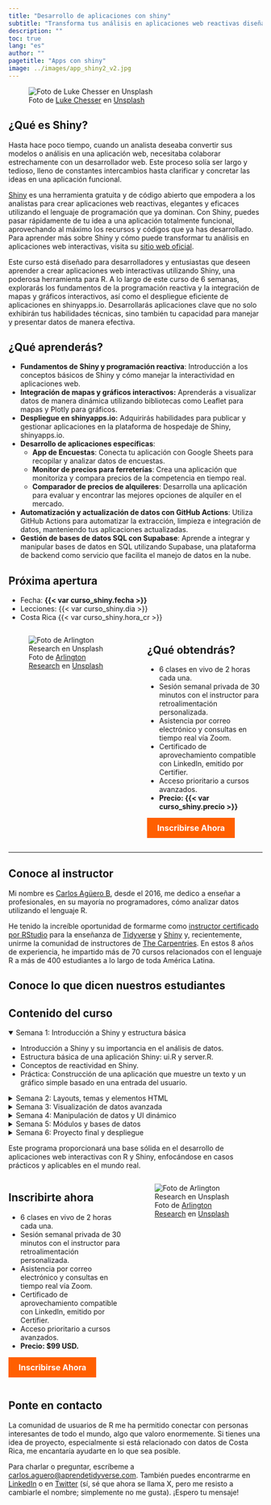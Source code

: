 ```yaml
---
title: "Desarrollo de aplicaciones con shiny"
subtitle: "Transforma tus análisis en aplicaciones web reactivas diseña, desarrolla y despliega con Shiny"
description: ""
toc: true
lang: "es"
author: ""
pagetitle: "Apps con shiny"
image: ../images/app_shiny2_v2.jpg
---
```


![Foto de <a href="https://unsplash.com/es/@lukechesser?utm_content=creditCopyText&utm_medium=referral&utm_source=unsplash">Luke Chesser</a> en <a href="https://unsplash.com/es/fotos/graficos-de-analisis-de-rendimiento-en-la-pantalla-de-un-portatil-JKUTrJ4vK00?utm_content=creditCopyText&utm_medium=referral&utm_source=unsplash">Unsplash</a>
  ](../images/app_shiny2_v2.jpg)

## ¿Qué es Shiny? 

Hasta hace poco tiempo, cuando un analista deseaba convertir sus modelos o análisis en una aplicación web, necesitaba colaborar estrechamente con un desarrollador web. Este proceso solía ser largo y tedioso, lleno de constantes intercambios hasta clarificar y concretar las ideas en una aplicación funcional.

[Shiny](https://shiny.posit.co) es una herramienta gratuita y de código abierto que empodera a los analistas para crear aplicaciones web reactivas, elegantes y eficaces utilizando el lenguaje de programación que ya dominan. Con Shiny, puedes pasar rápidamente de tu idea a una aplicación totalmente funcional, aprovechando al máximo los recursos y códigos que ya has desarrollado. Para aprender más sobre Shiny y cómo puede transformar tu análisis en aplicaciones web interactivas, visita su [sitio web oficial](https://shiny.posit.co).

Este curso está diseñado para desarrolladores y entusiastas que deseen aprender a crear aplicaciones web interactivas utilizando Shiny, una poderosa herramienta para R. A lo largo de este curso de 6 semanas, explorarás los fundamentos de la programación reactiva y la integración de mapas y gráficos interactivos, así como el despliegue eficiente de aplicaciones en shinyapps.io. Desarrollarás aplicaciones clave que no solo exhibirán tus habilidades técnicas, sino también tu capacidad para manejar y presentar datos de manera efectiva.

## ¿Qué aprenderás?

+ **Fundamentos de Shiny y programación reactiva**: Introducción a los conceptos básicos de Shiny y cómo manejar la interactividad en aplicaciones web.
+ **Integración de mapas y gráficos interactivos:** Aprenderás a visualizar datos de manera dinámica utilizando bibliotecas como Leaflet para mapas y Plotly para gráficos.
+ **Despliegue en shinyapps.io:** Adquirirás habilidades para publicar y gestionar aplicaciones en la plataforma de hospedaje de Shiny, shinyapps.io.
+ **Desarrollo de aplicaciones específicas**:
    + **App de Encuestas**: Conecta tu aplicación con Google Sheets para recopilar y analizar datos de encuestas.
    + **Monitor de precios para ferreterías**: Crea una aplicación que monitoriza y compara precios de la competencia en tiempo real.
    + **Comparador de precios de alquileres**: Desarrolla una aplicación para evaluar y encontrar las mejores opciones de alquiler en el mercado.
+ **Automatización y actualización de datos con GitHub Actions**: Utiliza GitHub Actions para automatizar la extracción, limpieza e integración de datos, manteniendo tus aplicaciones actualizadas.
+ **Gestión de bases de datos SQL con Supabase**: Aprende a integrar y manipular bases de datos en SQL utilizando Supabase, una plataforma de backend como servicio que facilita el manejo de datos en la nube.

## Próxima apertura

+ Fecha: **{{< var curso_shiny.fecha >}}**
+ Lecciones: {{< var curso_shiny.dia >}}
+ Costa Rica {{< var curso_shiny.hora_cr >}}

:::: {.columns}

::: {.column width="50%"}

![Foto de <a href="https://unsplash.com/es/@arlington_research?utm_content=creditCopyText&utm_medium=referral&utm_source=unsplash">Arlington Research</a> en <a href="https://unsplash.com/es/fotos/personas-desconocidas-que-usan-la-computadora-en-interiores-nFLmPAf9dVc?utm_content=creditCopyText&utm_medium=referral&utm_source=unsplash">Unsplash</a>](../images/prof_v2.jpg)


:::

::: {.column width="45%"}
## ¿Qué obtendrás?

+ 6 clases en vivo de 2 horas cada una.
+ Sesión semanal privada de 30 minutos con el instructor para retroalimentación personalizada.
+ Asistencia por correo electrónico y consultas en tiempo real vía Zoom.
+ Certificado de aprovechamiento compatible con LinkedIn, emitido por Certifier.
+ Acceso prioritario a cursos avanzados.
+ **Precio: {{< var curso_shiny.precio >}}**

<a href='{{< var curso_shiny.url_pago >}}' style="background-color: #FF5F00; color: white; padding: 10px 20px; border: none; border-radius: 0px; text-decoration: none; font-size: 16px; font-weight: bold; display: inline-block; cursor: pointer; transition: background-color 0.3s ease;">Inscribirse Ahora</a>

:::

::::

---


## Conoce al instructor

Mi nombre es [Carlos Agüero B](www.linkedin.com/in/carlos-aguero-cr), desde el 2016, me dedico a enseñar a profesionales, en su mayoría no programadores, cómo analizar datos utilizando el lenguaje R. 

He tenido la increíble oportunidad de formarme como [instructor certificado por RStudio](https://education.rstudio.com/trainers/people/aguero+carlos/) para la enseñanza de [Tidyverse](https://www.tidyverse.org/) y [Shiny](https://shiny.posit.co/) y, recientemente, unirme la comunidad de instructores de [The Carpentries](https://carpentries.org/instructors/). En estos 8 años de experiencia, he impartido más de 70 cursos relacionados con el lenguaje R a más de 400 estudiantes a lo largo de toda América Latina. 

## Conoce lo que dicen nuestros estudiantes

```{=html}
<script src="https://widget.senja.io/widget/fb06a6ac-2804-4eba-b249-8138840eae25/platform.js" type="text/javascript" async></script>
<div class="senja-embed" data-id="fb06a6ac-2804-4eba-b249-8138840eae25" data-mode="shadow" data-lazyload="false" style="display: block; width: 100%;"></div>
```

## Contenido del curso 

<details open>
  <summary>Semana 1: Introducción a Shiny y estructura básica</summary>
+ Introducción a Shiny y su importancia en el análisis de datos.
+ Estructura básica de una aplicación Shiny: ui.R y server.R.
+ Conceptos de reactividad en Shiny.
+ Práctica: Construcción de una aplicación que muestre un texto y un gráfico simple basado en una entrada del usuario.
</details>

<details>
  <summary>Semana 2: Layouts, temas y elementos HTML</summary>
+ Diferentes layouts en Shiny: paneles, tabs, y grid layouts.
+ Personalización con CSS y temas predefinidos.
+ Uso de elementos HTML y etiquetas en aplicaciones Shiny.
+ Práctica: Diseñar una aplicación con múltiples pestañas y un tema personalizado.
</details>

<details>
  <summary>Semana 3: Visualización de datos avanzada</summary>
+ Introducción a plotly para gráficos interactivos.
+ Uso de leaflet para mapas interactivos.
+ Práctica: Desarrollar una aplicación que muestre el precio de alquileres en Costa Rica con filtros dinámicos y mapas interactivos.
</details>

<details>
  <summary>Semana 4: Manipulación de datos y UI dinámico</summary>
+ Carga y manipulación de datos desde archivos Excel y CSV.
+ Creación de componentes UI dinámicos.
+ Introducción al bookmarking en Shiny para guardar estados de la aplicación.
+ Práctica: Crear una aplicación para cargar datos, analizarlos y visualizar resultados de manera dinámica.
</details>

<details>
  <summary>Semana 5: Módulos y bases de datos</summary>
+ Diseño y uso de módulos en Shiny para reutilizar código.
+ Conexión con bases de datos en la nube, ejemplificando con Supabase.
+ Práctica: Desarrollar una aplicación que use módulos y se conecte a una base de datos en la nube para realizar operaciones CRUD (crear, leer, actualizar, borrar).
</details>

<details>
  <summary>Semana 6: Proyecto final y despliegue</summary>
+ Revisión de conceptos clave y mejores prácticas en Shiny.
+ Despliegue de aplicaciones Shiny usando shinyapps.io.
+ Práctica: Crear y desplegar un proyecto final que compare precios de productos entre diferentes supermercados.
</details>


Este programa proporcionará una base sólida en el desarrollo de aplicaciones web interactivas con R y Shiny, enfocándose en casos prácticos y aplicables en el mundo real.

:::: {.columns}


::: {.column width="45%"}
## Inscribirte ahora

+ 6 clases en vivo de 2 horas cada una.
+ Sesión semanal privada de 30 minutos con el instructor para retroalimentación personalizada.
+ Asistencia por correo electrónico y consultas en tiempo real vía Zoom.
+ Certificado de aprovechamiento compatible con LinkedIn, emitido por Certifier.
+ Acceso prioritario a cursos avanzados.
+ **Precio: $99 USD.**

<a href='{{< var curso_shiny.url_pago >}}' style="background-color: #FF5F00; color: white; padding: 10px 20px; border: none; border-radius: 0px; text-decoration: none; font-size: 16px; font-weight: bold; display: inline-block; cursor: pointer; transition: background-color 0.3s ease;">Inscribirse Ahora</a>

:::

::: {.column width="50%"}

![Foto de <a href="https://unsplash.com/es/@arlington_research?utm_content=creditCopyText&utm_medium=referral&utm_source=unsplash">Arlington Research</a> en <a href="https://unsplash.com/es/fotos/personas-desconocidas-que-usan-la-computadora-en-interiores-nFLmPAf9dVc?utm_content=creditCopyText&utm_medium=referral&utm_source=unsplash">Unsplash</a>](../images/prof_v2.jpg)


:::
::::

## Ponte en contacto

La comunidad de usuarios de R me ha permitido conectar con personas interesantes de todo el mundo, algo que valoro enormemente. Si tienes una idea de proyecto, especialmente si está relacionado con datos de Costa Rica, me encantaría ayudarte en lo que sea posible. 


Para charlar o preguntar, escríbeme a <a href="mailto:carlos.aguero@aprendetidyverse.com">carlos.aguero@aprendetidyverse.com</a>. También puedes encontrarme en [LinkedIn](https://www.linkedin.com/in/carlos-aguero-cr) o en [Twitter](https://twitter.com/dev_aguero) (sí, sé que ahora se llama X, pero me resisto a cambiarle el nombre; simplemente no me gusta). ¡Espero tu mensaje!

